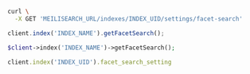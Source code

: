 <CodeGroup>

```bash cURL
curl \
  -X GET 'MEILISEARCH_URL/indexes/INDEX_UID/settings/facet-search'
```


```javascript JS
client.index('INDEX_NAME').getFacetSearch();
```


```php PHP
$client->index('INDEX_NAME')->getFacetSearch();
```


```ruby Ruby
client.index('INDEX_UID').facet_search_setting
```

</CodeGroup>